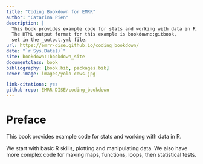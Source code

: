 ```yaml
--- 
title: "Coding Bookdown for EMRR"
author: "Catarina Pien"
description: |
  This book provides example code for stats and working with data in R.
  The HTML output format for this example is bookdown::gitbook,
  set in the _output.yml file.
url: https://emrr-dise.github.io/coding_bookdown/
date: "`r Sys.Date()`"
site: bookdown::bookdown_site
documentclass: book
bibliography: [book.bib, packages.bib]
cover-image: images/yolo-cows.jpg

link-citations: yes
github-repo: EMRR-DISE/coding_bookdown
---
```


# Preface {-}

This book provides example code for stats and working with data in R.

We start with basic R skills, plotting and manipulating data. We also have more complex code for making maps, functions, loops, then statistical tests. 